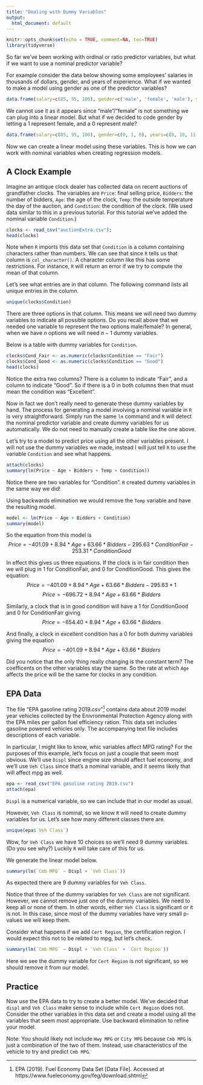 ```yaml
---
title: "Dealing with Dummy Variables"
output:
  html_document: default
---
```


```r
knitr::opts_chunk$set(echo = TRUE, comment=NA, toc=TRUE)
library(tidyverse)
```

So far we've been working with ordinal or ratio predictor variables, but what if we want to use a nominal predictor variable?

For example consider the data below showing some employees' salaries in thousands of dollars, gender, and years of experience.  What if we wanted to make a model using gender as one of the predictor variables?
```r
data.frame(salary=c(85, 95, 100), gender=c('male', 'female', 'male'), years=c(8, 10, 11) )
```

We cannot use it as it appears since "male"/"female" is not something we can plug into a linear model. But what if we decided to code gender by letting a 1 represent female, and a 0 represent male?
```r
data.frame(salary=c(85, 95, 100), gender=c(0, 1, 0), years=c(8, 10, 11) )
```

Now we can create a linear model using these variables. This is how we can work with nominal variables when creating regression models.

## A Clock Example

Imagine an antique clock dealer has collected data on recent auctions of grandfather clocks. The variables are `Price`: final selling price, `Bidders`: the number of bidders, `Age`: the age of the clock, `Temp`: the outside temperature the day of the auction, and `Condition`: the condition of the clock. (We used data similar to this in a previous tutorial. For this tutorial we've added the nominal variable `Condition`.)
```r
clocks <- read_csv("auctionExtra.csv");
head(clocks)
```

Note when `R` imports this data set that `Condition` is a column containing characters rather than numbers. We can see that since `R` tells us that column is `col_character()`. A character column like this has some restrictions. For instance, `R` will return an error if we try to compute the mean of that column.

Let's see what entries are in that column. The following command lists all unique entries in the column.
```r
unique(clocks$Condition)
```

There are three options in that column. This means we will need two dummy variables to indicate all possible options. Do you recall above that we needed one variable to represent the two options male/female?  In general, when we have $n$ options we will need $n-1$ dummy variables.

Below is a table with dummy variables for `Condition`.
```r
clocks$Cond_Fair <- as.numeric(clocks$Condition == "Fair")
clocks$Cond_Good <- as.numeric(clocks$Condition == "Good")
head(clocks)
```

Notice the extra two columns?  There is a column to indicate "Fair", and a column to indicate "Good".  So if there is a 0 in both columns then that must mean the condition was "Excellent".

Now in fact we don't really need to generate these dummy variables by hand. The process for generating a model involving a nominal variable in `R` is very straightforward.  Simply run the same `lm` command and `R` will detect the nominal predictor variable and create dummy variables for us automatically. We do not need to manually create a table like the one above.

Let's try to a model to predict price using all the other variables present. I will not use the dummy variables we made, instead I will just tell `R` to use the variable `Condition` and see what happens.
```r
attach(clocks)
summary(lm(Price ~ Age + Bidders + Temp + Condition))
```

Notice there are two variables for "Condition".  `R` created dummy variables in the same way we did!

Using backwards elimination we would remove the `Temp` variable and have the resulting model.
```r
model <- lm(Price ~ Age + Bidders + Condition)
summary(model)
```

So the equation from this model is
$$Price = -401.09 + 8.94 * Age + 63.66 * Bidders - 295.63 * ConditionFair - 
    253.31 * ConditionGood$$

In effect this gives us three equations.  If the clock is in fair condition then we will plug in 1 for ConditionFair, and 0 for ConditionGood.  This gives the equation:
$$Price = -401.09 + 8.94 * Age + 63.66 * Bidders - 295.63 * 1$$
$$Price = -696.72 + 8.94 * Age + 63.66 * Bidders$$

Similarly, a clock that is in good condition will have a 1 for ConditionGood and 0 for ConditionFair giving
$$Price = -654.40 + 8.94 * Age + 63.66 * Bidders$$

And finally, a clock in excellent condition has a 0 for both dummy variables giving the equation
$$Price = -401.09 + 8.94 * Age + 63.66 * Bidders$$

Did you notice that the only thing really changing is the constant term?  The coefficents on the other variables stay the same. So the rate at which `Age` affects the price will be the same for clocks in any condition.



## EPA Data

The file "EPA gasoline rating 2019.csv"^[EPA (2019). Fuel Economy Data Set [Data File]. Accessed at https://www.fueleconomy.gov/feg/download.shtml] contains data about 2019 model year vehicles collected by the Enivronmental Protection Agency along with the EPA miles per gallon fuel efficiency ration. This data set includes gasoline powered vehicles only. The accompanying text file includes descriptions of each variable.

In particular, I might like to know, whic variables affect MPG rating? For the purposes of this example, let's focus on just a couple that seem most obvious. We'll use `Displ` since engine size should affect fuel economy, and we'll use `Veh Class` since that's a nominal variable, and it seems likely that will affect mpg as well.


```r
epa <- read_csv("EPA gasoline rating 2019.csv")
attach(epa)
```

`Displ` is a numerical variable, so we can include that in our model as usual.

However, `Veh Class` is nominal, so we know `R` will need to create dummy variables for us. Let's see how many different classes there are.

```r
unique(epa$`Veh Class`)
```

Wow, for `Veh Class` we have 10 choices so we'll need 9 dummy variables. (Do you see why?) Luckily `R` will take care of this for us.

We generate the linear model below.

```r
summary(lm(`Cmb MPG` ~ Displ + `Veh Class`))
```

As expected there are 9 dummy variables for `Veh Class`.

Notice that three of the dummy variables for `Veh Class` are not significant. However, we cannot remove just one of the dummy variables.  We need to keep all or none of them. In other words, either `Veh Class` is significant or it is not. In this case, since most of the dummy variables have very small p-values we will keep them.

Consider what happens if we add `Cert Region`, the certification region. I would expect this not to be related to mpg, but let's check.
```r
summary(lm(`Cmb MPG` ~ Displ + `Veh Class` + `Cert Region`))
```

Here we see the dummy variable for `Cert Region` is not significant, so we should remove it from our model.

## Practice
Now use the EPA data to try to create a better model. We've decided that `displ` and `Veh Class` make sense to include while `Cert Region` does not. Consider the other variables in this data set and create a model using all the variables that seem most appropriate. Use backward elimination to refine your model.

Note: You should likely not include `Hwy MPG` or `City MPG` because `Cmb MPG` is just a combination of the two of them. Instead, use characteristics of the vehicle to try and predict `Cmb MPG`.